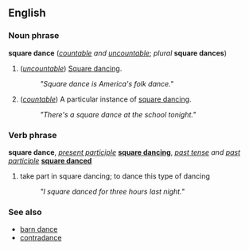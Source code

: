 ==English==
===Noun phrase===
'''square dance''' (''[[countable]] and [[uncountable]]''; ''plural'' '''square dances''')

#(''[[uncountable]]'') [[Square dancing]].
#: ''"Square dance is America's folk dance."''
#(''[[countable]]'') A particular instance of [[square dancing]].
#: ''"There's a square dance at the school tonight."''

===Verb phrase===
'''square dance''', ''[[present participle]]'' '''[[square dancing]]''', ''[[past tense]] and [[past participle]]'' '''[[square danced]]'''

# take part in square dancing; to dance this type of dancing
#: ''"I square danced for three hours last night."''

===See also===
*[[barn dance]]
*[[contradance]]